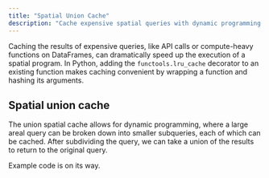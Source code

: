 ```yaml
---
title: "Spatial Union Cache"
description: "Cache expensive spatial queries with dynamic programming and taking the union of results."
---
```


Caching the results of expensive queries, like API calls or compute-heavy functions on DataFrames, can dramatically speed up the execution of a spatial program. In Python, adding the `functools.lru_cache` decorator to an existing function makes caching convenient by wrapping a function and hashing its arguments.

## Spatial union cache

The union spatial cache allows for dynamic programming, where a large areal query can be broken down into smaller subqueries, each of which can be cached. After subdividing the query, we can take a union of the results to return to the original query.

Example code is on its way.

